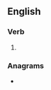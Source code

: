 ==English==

===Verb===
{{head|en|verb form}}

# {{en-third-person singular of|rationalize}}

===Anagrams===
* {{l|en|realizations}}